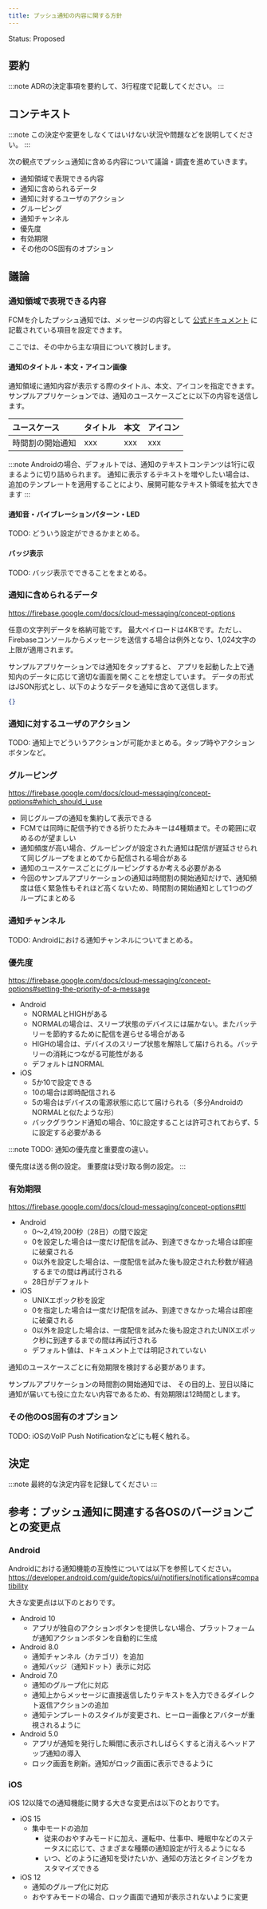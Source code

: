 ```yaml
---
title: プッシュ通知の内容に関する方針
---
```


Status: Proposed

<!--
Proposed: 提案中
Accepted: 採用
Rejected: 却下
Superseded: 廃止
-->

## 要約

:::note
ADRの決定事項を要約して、3行程度で記載してください。
:::

## コンテキスト

:::note
この決定や変更をしなくてはいけない状況や問題などを説明してください。
:::

次の観点でプッシュ通知に含める内容について議論・調査を進めていきます。

- 通知領域で表現できる内容
- 通知に含められるデータ
- 通知に対するユーザのアクション
- グルーピング
- 通知チャンネル
- 優先度
- 有効期限
- その他のOS固有のオプション

## 議論

### 通知領域で表現できる内容

FCMを介したプッシュ通知では、メッセージの内容として
[公式ドキュメント](https://firebase.google.com/docs/reference/fcm/rest/v1/projects.messages)
に記載されている項目を設定できます。

ここでは、その中から主な項目について検討します。

#### 通知のタイトル・本文・アイコン画像

通知領域に通知内容が表示する際のタイトル、本文、アイコンを指定できます。
サンプルアプリケーションでは、通知のユースケースごとに以下の内容を送信します。

| ユースケース | タイトル | 本文 | アイコン |
|:------------|:--------|:-----|:--------|
|時間割の開始通知|xxx|xxx|xxx|

:::note
Androidの場合、デフォルトでは、通知のテキストコンテンツは1行に収まるように切り詰められます。
通知に表示するテキストを増やしたい場合は、追加のテンプレートを適用することにより、展開可能なテキスト領域を拡大できます
:::

#### 通知音・バイブレーションパターン・LED

TODO: どういう設定ができるかまとめる。

#### バッジ表示

TODO: バッジ表示でできることをまとめる。

### 通知に含められるデータ

<https://firebase.google.com/docs/cloud-messaging/concept-options>

任意の文字列データを格納可能です。
最大ペイロードは4KBです。ただし、Firebaseコンソールからメッセージを送信する場合は例外となり、1,024文字の上限が適用されます。

サンプルアプリケーションでは通知をタップすると、
アプリを起動した上で通知内のデータに応じて適切な画面を開くことを想定しています。
データの形式はJSON形式とし、以下のようなデータを通知に含めて送信します。

```json
{}
```

### 通知に対するユーザのアクション

TODO: 通知上でどういうアクションが可能かまとめる。タップ時やアクションボタンなど。

### グルーピング

<https://firebase.google.com/docs/cloud-messaging/concept-options#which_should_i_use>

- 同じグループの通知を集約して表示できる
- FCMでは同時に配信予約できる折りたたみキーは4種類まで。その範囲に収めるのが望ましい
- 通知頻度が高い場合、グルーピングが設定された通知は配信が遅延させられて同じグループをまとめてから配信される場合がある
- 通知のユースケースごとにグルーピングするか考える必要がある
- 今回のサンプルアプリケーションの通知は時間割の開始通知だけで、通知頻度は低く緊急性もそれほど高くないため、時間割の開始通知として1つのグループにまとめる

### 通知チャンネル

TODO: Androidにおける通知チャンネルについてまとめる。

### 優先度

<https://firebase.google.com/docs/cloud-messaging/concept-options#setting-the-priority-of-a-message>

- Android
  - NORMALとHIGHがある
  - NORMALの場合は、スリープ状態のデバイスには届かない。またバッテリーを節約するために配信を遅らせる場合がある
  - HIGHの場合は、デバイスのスリープ状態を解除して届けられる。バッテリーの消耗につながる可能性がある
  - デフォルトはNORMAL
- iOS
  - 5か10で設定できる
  - 10の場合は即時配信される
  - 5の場合はデバイスの電源状態に応じて届けられる（多分AndroidのNORMALと似たような形）
  - バックグラウンド通知の場合、10に設定することは許可されておらず、5に設定する必要がある

:::note
TODO: 通知の優先度と重要度の違い。

優先度は送る側の設定。
重要度は受け取る側の設定。
:::

### 有効期限

<https://firebase.google.com/docs/cloud-messaging/concept-options#ttl>

- Android
  - 0～2,419,200秒（28日）の間で設定
  - 0を設定した場合は一度だけ配信を試み、到達できなかった場合は即座に破棄される
  - 0以外を設定した場合は、一度配信を試みた後も設定された秒数が経過するまでの間は再試行される
  - 28日がデフォルト
- iOS
  - UNIXエポック秒を設定
  - 0を指定した場合は一度だけ配信を試み、到達できなかった場合は即座に破棄される
  - 0以外を設定した場合は、一度配信を試みた後も設定されたUNIXエポック秒に到達するまでの間は再試行される
  - デフォルト値は、ドキュメント上では明記されていない

通知のユースケースごとに有効期限を検討する必要があります。

サンプルアプリケーションの時間割の開始通知では、
その目的上、翌日以降に通知が届いても役に立たない内容であるため、有効期限は12時間とします。

### その他のOS固有のオプション

TODO: iOSのVoIP Push Notificationなどにも軽く触れる。

## 決定

:::note
最終的な決定内容を記録してください
:::

## 参考：プッシュ通知に関連する各OSのバージョンごとの変更点

### Android

Androidにおける通知機能の互換性については以下を参照してください。
<https://developer.android.com/guide/topics/ui/notifiers/notifications#compatibility>

大きな変更点は以下のとおりです。

- Android 10
  - アプリが独自のアクションボタンを提供しない場合、プラットフォームが通知アクションボタンを自動的に生成
- Android 8.0
  - 通知チャンネル（カテゴリ）を追加
  - 通知バッジ（通知ドット）表示に対応
- Android 7.0
  - 通知のグループ化に対応
  - 通知上からメッセージに直接返信したりテキストを入力できるダイレクト返信アクションの追加
  - 通知テンプレートのスタイルが変更され、ヒーロー画像とアバターが重視されるように
- Android 5.0
  - アプリが通知を発行した瞬間に表示されしばらくすると消えるヘッドアップ通知の導入
  - ロック画面を刷新。通知がロック画面に表示できるように

### iOS

iOS 12以降での通知機能に関する大きな変更点は以下のとおりです。

- iOS 15
  - 集中モードの追加
    - 従来のおやすみモードに加え、運転中、仕事中、睡眠中などのステータスに応じて、さまざまな種類の通知設定が行えるようになる
    - いつ、どのように通知を受けたいか、通知の方法とタイミングをカスタマイズできる
- iOS 12
  - 通知のグループ化に対応
  - おやすみモードの場合、ロック画面で通知が表示されないように変更
